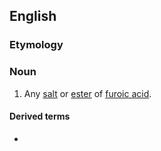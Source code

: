 ==English==

===Etymology===
{{suffix|en|furoic|ate}}

===Noun===
{{en-noun}}

# {{lb|en|organic chemistry}} Any [[salt]] or [[ester]] of [[furoic acid]].

====Derived terms====
* {{l|en|diloxanide furoate}}